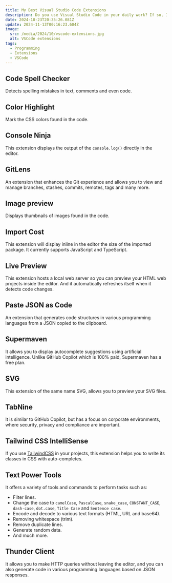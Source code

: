 ```yaml
---
title: My Best Visual Studio Code Extensions
description: Do you use Visual Studio Code in your daily work? If so, I recommend these extensions that could improve your productivity.
date: 2024-10-23T20:35:26.081Z
update: 2024-11-13T00:16:23.604Z
image:
  src: /media/2024/10/vscode-extensions.jpg
  alt: VSCode extensions
tags:
  - Programming
  - Extensions
  - VSCode
---
```


## Code Spell Checker

<LinkPreview id="https://marketplace.visualstudio.com/items?itemName=streetsidesoftware.code-spell-checker" />

Detects spelling mistakes in text, comments and even code.

## Color Highlight

<LinkPreview id="https://marketplace.visualstudio.com/items?itemName=naumovs.color-highlight" />

Mark the CSS colors found in the code.

## Console Ninja

<LinkPreview id="https://marketplace.visualstudio.com/items?itemName=WallabyJs.console-ninja" />

This extension displays the output of the `console.log()` directly in the editor.

## GitLens

<LinkPreview id="https://marketplace.visualstudio.com/items?itemName=eamodio.gitlens" />

An extension that enhances the Git experience and allows you to view and manage branches, stashes, commits, remotes, tags and many more.

## Image preview

<LinkPreview id="https://marketplace.visualstudio.com/items?itemName=kisstkondoros.vscode-gutter-preview" />

Displays thumbnails of images found in the code.

## Import Cost

<LinkPreview id="https://marketplace.visualstudio.com/items?itemName=wix.vscode-import-cost" />

This extension will display inline in the editor the size of the imported package. It currently supports JavaScript and TypeScript.

## Live Preview

<LinkPreview id="https://marketplace.visualstudio.com/items?itemName=ms-vscode.live-server" />

This extension hosts a local web server so you can preview your HTML web projects inside the editor. And it automatically refreshes itself when it detects code changes.

## Paste JSON as Code

<LinkPreview id="https://marketplace.visualstudio.com/items?itemName=quicktype.quicktype" />

An extension that generates code structures in various programming languages from a JSON copied to the clipboard.

## Supermaven

<LinkPreview id="https://marketplace.visualstudio.com/items?itemName=supermaven.supermaven" />

It allows you to display autocomplete suggestions using artificial intelligence. Unlike GitHub Copilot which is 100% paid, Supermaven has a free plan.

## SVG

<LinkPreview id="https://marketplace.visualstudio.com/items?itemName=jock.svg" />

This extension of the same name SVG, allows you to preview your SVG files.

## TabNine

<LinkPreview id="https://marketplace.visualstudio.com/items?itemName=TabNine.tabnine-vscode" />

It is similar to GitHub Copilot, but has a focus on corporate environments, where security, privacy and compliance are important.

## Tailwind CSS IntelliSense

<LinkPreview id="https://marketplace.visualstudio.com/items?itemName=bradlc.vscode-tailwindcss" />

If you use [TailwindCSS](https://tailwindcss.com) in your projects, this extension helps you to write its classes in CSS with auto-completes.

## Text Power Tools

<LinkPreview id="https://marketplace.visualstudio.com/items?itemName=qcz.text-power-tools" />

It offers a variety of tools and commands to perform tasks such as:

* Filter lines.
* Change the case to `camelCase`, `PascalCase`, `snake_case`, `CONSTANT_CASE`, `dash-case`, `dot.case`, `Title Case` and `Sentence case`.
* Encode and decode to various text formats (HTML, URL and base64).
* Removing whitespace (trim).
* Remove duplicate lines.
* Generate random data.
* And much more.

## Thunder Client

<LinkPreview id="https://marketplace.visualstudio.com/items?itemName=rangav.vscode-thunder-client" />

It allows you to make HTTP queries without leaving the editor, and you can also generate code in various programming languages based on JSON responses.
